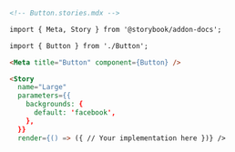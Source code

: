 ```md
<!-- Button.stories.mdx -->

import { Meta, Story } from '@storybook/addon-docs';

import { Button } from './Button';

<Meta title="Button" component={Button} />

<Story
  name="Large"
  parameters={{
    backgrounds: {
      default: 'facebook',
    },
  }}
  render={() => ({ // Your implementation here })} />
```